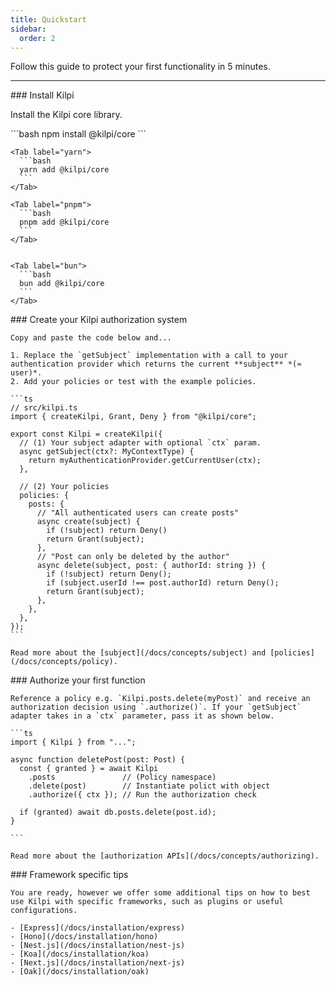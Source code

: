```yaml
---
title: Quickstart
sidebar:
  order: 2
---
```


Follow this guide to protect your first functionality in 5 minutes.

---

<Steps>

  <Step>
  ### Install Kilpi

Install the Kilpi core library.

  <Tabs syncKey="package-manager">
    <Tab label="npm">
      ```bash
      npm install @kilpi/core
      ```
    </Tab>

    <Tab label="yarn">
      ```bash
      yarn add @kilpi/core
      ```
    </Tab>

    <Tab label="pnpm">
      ```bash
      pnpm add @kilpi/core
      ```
    </Tab>


    <Tab label="bun">
      ```bash
      bun add @kilpi/core
      ```
    </Tab>

  </Tabs>

  </Step>

  <Step>
    ### Create your Kilpi authorization system

    Copy and paste the code below and...

    1. Replace the `getSubject` implementation with a call to your authentication provider which returns the current **subject** *(≈ user)*.
    2. Add your policies or test with the example policies.

    ```ts
    // src/kilpi.ts
    import { createKilpi, Grant, Deny } from "@kilpi/core";

    export const Kilpi = createKilpi({
      // (1) Your subject adapter with optional `ctx` param.
      async getSubject(ctx?: MyContextType) {
        return myAuthenticationProvider.getCurrentUser(ctx);
      },

      // (2) Your policies
      policies: {
        posts: {
          // "All authenticated users can create posts"
          async create(subject) {
            if (!subject) return Deny()
            return Grant(subject);
          },
          // "Post can only be deleted by the author"
          async delete(subject, post: { authorId: string }) {
            if (!subject) return Deny();
            if (subject.userId !== post.authorId) return Deny();
            return Grant(subject);
          },
        },
      },
    });
    ```

    Read more about the [subject](/docs/concepts/subject) and [policies](/docs/concepts/policy).

  </Step>

  <Step>
    ### Authorize your first function

    Reference a policy e.g. `Kilpi.posts.delete(myPost)` and receive an authorization decision using `.authorize()`. If your `getSubject` adapter takes in a `ctx` parameter, pass it as shown below.

    ```ts
    import { Kilpi } from "...";

    async function deletePost(post: Post) {
      const { granted } = await Kilpi
        .posts               // (Policy namespace)
        .delete(post)        // Instantiate polict with object
        .authorize({ ctx }); // Run the authorization check

      if (granted) await db.posts.delete(post.id);
    }

    ```

    Read more about the [authorization APIs](/docs/concepts/authorizing).

  </Step>

  <Step>
    ### Framework specific tips

    You are ready, however we offer some additional tips on how to best use Kilpi with specific frameworks, such as plugins or useful configurations.

    - [Express](/docs/installation/express)
    - [Hono](/docs/installation/hono)
    - [Nest.js](/docs/installation/nest-js)
    - [Koa](/docs/installation/koa)
    - [Next.js](/docs/installation/next-js)
    - [Oak](/docs/installation/oak)

  </Step>
</Steps>
